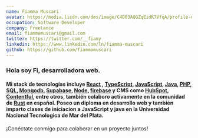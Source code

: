```yaml
---
name: Fiamma Muscari
avatar: https://media.licdn.com/dms/image/C4D03AQGZqEidK7VfqA/profile-displayphoto-shrink_800_800/0/1656947430613?e=2147483647&v=beta&t=5E_9WR940JyWYQtABjeMr_keE76xLvsDHA-480MILjk
occupation: Software Developer
company: Freelance
email: fiammamuscari@gmail.com
twitter: https://twitter.com/__fiamy
linkedin: https://www.linkedin.com/ln/fiamma-muscari
github: https://github.com/fiammamuscari
---
```


### Hola soy Fi, desarrolladora web.

#### Mi stack de tecnologías incluye [React](https://react.dev/) , [TypeScript](https://www.typescriptlang.org/), [JavaScript](https://developer.mozilla.org/en-US/docs/Web/JavaScript), [Java](https://dev.java/), [PHP](https://www.php.net/), [SQL](https://www.mysql.com/), [Mongodb](https://www.mongodb.com/atlas/database), [Supabase](https://supabase.com/), [Node](https://nodejs.org/en), [firebase](https://firebase.google.com) y CMS como [HubSpot](https://www.hubspot.com), [Contentful](https://www.contentful.com/), entre otros, también colaboro activamente en la comunidad de [Rust](https://www.rust-lang.org/) en español. Poseo un diploma en desarrollo web y también imparto clases de iniciacion a JavaScript y java en la Universidad Nacional Tecnologica de Mar del Plata.

¡Conéctate conmigo para colaborar en un proyecto juntos!
